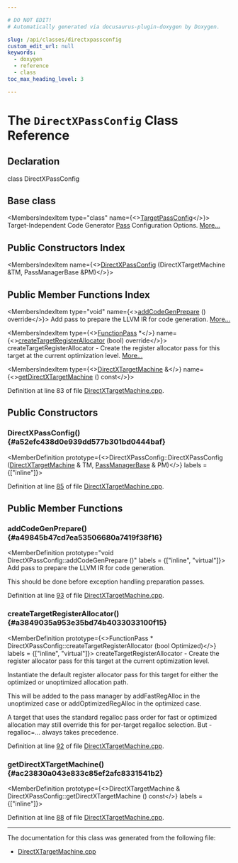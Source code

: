 ```yaml
---

# DO NOT EDIT!
# Automatically generated via docusaurus-plugin-doxygen by Doxygen.

slug: /api/classes/directxpassconfig
custom_edit_url: null
keywords:
  - doxygen
  - reference
  - class
toc_max_heading_level: 3

---
```





# The `DirectXPassConfig` Class Reference

<DoxygenPage pluginConfig={pluginConfig}>



## Declaration

<CodeBlock>class DirectXPassConfig</CodeBlock>

## Base class

<MembersIndex>

<MembersIndexItem
  type="class"
  name={<><a href="/docs/api/classes/llvm/targetpassconfig">TargetPassConfig</a></>}>
Target-Independent Code Generator <a href="/docs/api/classes/llvm/pass">Pass</a> Configuration Options. <a href="/docs/api/classes/llvm/targetpassconfig/#details">More...</a>
</MembersIndexItem>

</MembersIndex>

## Public Constructors Index

<MembersIndex>

<MembersIndexItem
  name={<><a href="#a52efc438d0e939dd577b301bd0444baf">DirectXPassConfig</a> (DirectXTargetMachine &amp;TM, PassManagerBase &amp;PM)</>}>
</MembersIndexItem>

</MembersIndex>

## Public Member Functions Index

<MembersIndex>

<MembersIndexItem
  type="void"
  name={<><a href="#a49845b47cd7ea53506680a7419f38f16">addCodeGenPrepare</a> () override</>}>
Add pass to prepare the LLVM IR for code generation. <a href="#a49845b47cd7ea53506680a7419f38f16">More...</a>
</MembersIndexItem>

<MembersIndexItem
  type={<><a href="/docs/api/classes/llvm/functionpass">FunctionPass</a> &#42;</>}
  name={<><a href="#a3849035a953e35bd74b4033033100f15">createTargetRegisterAllocator</a> (bool) override</>}>
createTargetRegisterAllocator - Create the register allocator pass for this target at the current optimization level. <a href="#a3849035a953e35bd74b4033033100f15">More...</a>
</MembersIndexItem>

<MembersIndexItem
  type={<><a href="/docs/api/classes/llvm/directxtargetmachine">DirectXTargetMachine</a> &amp;</>}
  name={<><a href="#ac23830a043e833c85ef2afc8331541b2">getDirectXTargetMachine</a> () const</>}>
</MembersIndexItem>

</MembersIndex>


Definition at line 83 of file <a href="/docs/api/files/lib/lib/target/lib/target/directx/directxtargetmachine-cpp">DirectXTargetMachine.cpp</a>.

<SectionDefinition>

## Public Constructors

### DirectXPassConfig() {#a52efc438d0e939dd577b301bd0444baf}

<MemberDefinition
  prototype={<>DirectXPassConfig::DirectXPassConfig (<a href="/docs/api/classes/llvm/directxtargetmachine">DirectXTargetMachine</a> &amp; TM, <a href="/docs/api/classes/llvm/legacy/passmanagerbase">PassManagerBase</a> &amp; PM)</>}
  labels = {["inline"]}>

Definition at line <a href="/docs/api/files/lib/lib/target/lib/target/directx/directxtargetmachine-cpp/#l00085">85</a> of file <a href="/docs/api/files/lib/lib/target/lib/target/directx/directxtargetmachine-cpp">DirectXTargetMachine.cpp</a>.
</MemberDefinition>

</SectionDefinition>

<SectionDefinition>

## Public Member Functions

### addCodeGenPrepare() {#a49845b47cd7ea53506680a7419f38f16}

<MemberDefinition
  prototype="void DirectXPassConfig::addCodeGenPrepare ()"
  labels = {["inline", "virtual"]}>
Add pass to prepare the LLVM IR for code generation.

This should be done before exception handling preparation passes.

Definition at line <a href="/docs/api/files/lib/lib/target/lib/target/directx/directxtargetmachine-cpp/#l00093">93</a> of file <a href="/docs/api/files/lib/lib/target/lib/target/directx/directxtargetmachine-cpp">DirectXTargetMachine.cpp</a>.
</MemberDefinition>

### createTargetRegisterAllocator() {#a3849035a953e35bd74b4033033100f15}

<MemberDefinition
  prototype={<>FunctionPass &#42; DirectXPassConfig::createTargetRegisterAllocator (bool Optimized)</>}
  labels = {["inline", "virtual"]}>
createTargetRegisterAllocator - Create the register allocator pass for this target at the current optimization level.

Instantiate the default register allocator pass for this target for either the optimized or unoptimized allocation path.

This will be added to the pass manager by addFastRegAlloc in the unoptimized case or addOptimizedRegAlloc in the optimized case.

A target that uses the standard regalloc pass order for fast or optimized allocation may still override this for per-target regalloc selection. But -regalloc=... always takes precedence.

Definition at line <a href="/docs/api/files/lib/lib/target/lib/target/directx/directxtargetmachine-cpp/#l00092">92</a> of file <a href="/docs/api/files/lib/lib/target/lib/target/directx/directxtargetmachine-cpp">DirectXTargetMachine.cpp</a>.
</MemberDefinition>

### getDirectXTargetMachine() {#ac23830a043e833c85ef2afc8331541b2}

<MemberDefinition
  prototype={<>DirectXTargetMachine &amp; DirectXPassConfig::getDirectXTargetMachine () const</>}
  labels = {["inline"]}>

Definition at line <a href="/docs/api/files/lib/lib/target/lib/target/directx/directxtargetmachine-cpp/#l00088">88</a> of file <a href="/docs/api/files/lib/lib/target/lib/target/directx/directxtargetmachine-cpp">DirectXTargetMachine.cpp</a>.
</MemberDefinition>

</SectionDefinition>

<hr/>

The documentation for this class was generated from the following file:

<ul>
<li><a href="/docs/api/files/lib/lib/target/lib/target/directx/directxtargetmachine-cpp">DirectXTargetMachine.cpp</a></li>
</ul>

</DoxygenPage>

